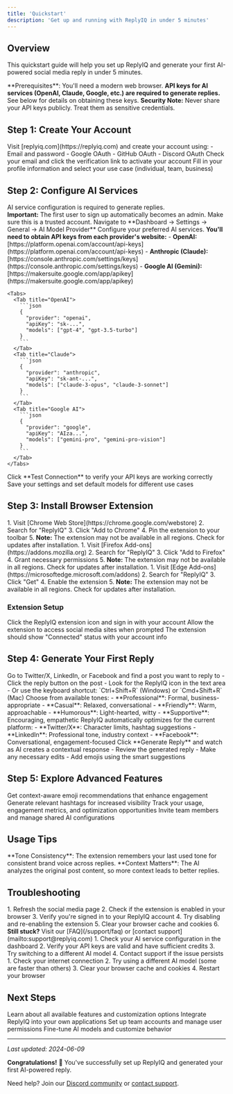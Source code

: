 ```yaml
---
title: 'Quickstart'
description: 'Get up and running with ReplyIQ in under 5 minutes'
---
```


## Overview

This quickstart guide will help you set up ReplyIQ and generate your first AI-powered social media reply in under 5 minutes.

<Info>
  **Prerequisites**: You'll need a modern web browser. <b>API keys for AI services (OpenAI, Claude, Google, etc.) are required to generate replies.</b> See below for details on obtaining these keys.
</Info>

<Warning>
  <b>Security Note:</b> Never share your API keys publicly. Treat them as sensitive credentials.
</Warning>

## Step 1: Create Your Account

<Steps>
  <Step title="Sign Up">
    Visit [replyiq.com](https://replyiq.com) and create your account using:
    - Email and password
    - Google OAuth
    - GitHub OAuth
    - Discord OAuth
  </Step>
  <Step title="Verify Email">
    Check your email and click the verification link to activate your account
  </Step>
  <Step title="Complete Profile">
    Fill in your profile information and select your use case (individual, team, business)
  </Step>
</Steps>

## Step 2: Configure AI Services

<Warning>
  AI service configuration is required to generate replies.<br/>
  <b>Important:</b> The first user to sign up automatically becomes an admin. Make sure this is a trusted account.
</Warning>

<Steps>
  <Step title="Access Admin Dashboard">
    Navigate to **Dashboard → Settings → General → AI Model Provider**
  </Step>
  <Step title="Add API Keys">
    Configure your preferred AI services. <b>You'll need to obtain API keys from each provider's website:</b>
    - <b>OpenAI:</b> [https://platform.openai.com/account/api-keys](https://platform.openai.com/account/api-keys)
    - <b>Anthropic (Claude):</b> [https://console.anthropic.com/settings/keys](https://console.anthropic.com/settings/keys)
    - <b>Google AI (Gemini):</b> [https://makersuite.google.com/app/apikey](https://makersuite.google.com/app/apikey)
    
    <Tabs>
      <Tab title="OpenAI">
        ```json
        {
          "provider": "openai",
          "apiKey": "sk-...",
          "models": ["gpt-4", "gpt-3.5-turbo"]
        }
        ```
      </Tab>
      <Tab title="Claude">
        ```json
        {
          "provider": "anthropic",
          "apiKey": "sk-ant-...",
          "models": ["claude-3-opus", "claude-3-sonnet"]
        }
        ```
      </Tab>
      <Tab title="Google AI">
        ```json
        {
          "provider": "google",
          "apiKey": "AIza...",
          "models": ["gemini-pro", "gemini-pro-vision"]
        }
        ```
      </Tab>
    </Tabs>
  </Step>
  <Step title="Test Connection">
    Click **Test Connection** to verify your API keys are working correctly
  </Step>
  <Step title="Save Configuration">
    Save your settings and set default models for different use cases
  </Step>
</Steps>

## Step 3: Install Browser Extension

<CardGroup cols={3}>
  <Card title="Chrome" icon="chrome">
    1. Visit [Chrome Web Store](https://chrome.google.com/webstore)
    2. Search for "ReplyIQ"
    3. Click "Add to Chrome"
    4. Pin the extension to your toolbar
    5. <b>Note:</b> The extension may not be available in all regions. Check for updates after installation.
  </Card>
  <Card title="Firefox" icon="firefox">
    1. Visit [Firefox Add-ons](https://addons.mozilla.org)
    2. Search for "ReplyIQ"
    3. Click "Add to Firefox"
    4. Grant necessary permissions
    5. <b>Note:</b> The extension may not be available in all regions. Check for updates after installation.
  </Card>
  <Card title="Edge" icon="edge">
    1. Visit [Edge Add-ons](https://microsoftedge.microsoft.com/addons)
    2. Search for "ReplyIQ"
    3. Click "Get"
    4. Enable the extension
    5. <b>Note:</b> The extension may not be available in all regions. Check for updates after installation.
  </Card>
</CardGroup>

### Extension Setup

<Steps>
  <Step title="Sign In">
    Click the ReplyIQ extension icon and sign in with your account
  </Step>
  <Step title="Grant Permissions">
    Allow the extension to access social media sites when prompted
  </Step>
  <Step title="Verify Connection">
    The extension should show "Connected" status with your account info
  </Step>
</Steps>

## Step 4: Generate Your First Reply

<Steps>
  <Step title="Navigate to Social Media">
    Go to Twitter/X, LinkedIn, or Facebook and find a post you want to reply to
  </Step>
  <Step title="Activate ReplyIQ">
    - Click the reply button on the post
    - Look for the ReplyIQ icon in the text area
    - Or use the keyboard shortcut: `Ctrl+Shift+R` (Windows) or `Cmd+Shift+R` (Mac)
  </Step>
  <Step title="Configure Your Reply">
    <Tabs>
      <Tab title="Tone Selection">
        Choose from available tones:
        - **Professional**: Formal, business-appropriate
        - **Casual**: Relaxed, conversational
        - **Friendly**: Warm, approachable
        - **Humorous**: Light-hearted, witty
        - **Supportive**: Encouraging, empathetic
      </Tab>
      <Tab title="Platform Optimization">
        ReplyIQ automatically optimizes for the current platform:
        - **Twitter/X**: Character limits, hashtag suggestions
        - **LinkedIn**: Professional tone, industry context
        - **Facebook**: Conversational, engagement-focused
      </Tab>
    </Tabs>
  </Step>
  <Step title="Generate Reply">
    Click **Generate Reply** and watch as AI creates a contextual response
  </Step>
  <Step title="Review and Edit">
    - Review the generated reply
    - Make any necessary edits
    - Add emojis using the smart suggestions
  </Step>
</Steps>

## Step 5: Explore Advanced Features

<CardGroup cols={2}>
  <Card title="Emoji Suggestions" icon="face-smile">
    Get context-aware emoji recommendations that enhance engagement
  </Card>
  <Card title="Hashtag Generation" icon="hashtag">
    Generate relevant hashtags for increased visibility
  </Card>
  <Card title="Analytics Dashboard" icon="chart-bar">
    Track your usage, engagement metrics, and optimization opportunities
  </Card>
  <Card title="Team Collaboration" icon="users">
    Invite team members and manage shared AI configurations
  </Card>
</CardGroup>

## Usage Tips

<Tip>
  **Tone Consistency**: The extension remembers your last used tone for consistent brand voice across replies.
</Tip>

<Tip>
  **Context Matters**: The AI analyzes the original post content, so more context leads to better replies.
</Tip>

## Troubleshooting

<AccordionGroup>
  <Accordion title="Extension not appearing">
    1. Refresh the social media page
    2. Check if the extension is enabled in your browser
    3. Verify you're signed in to your ReplyIQ account
    4. Try disabling and re-enabling the extension
    5. Clear your browser cache and cookies
    6. <b>Still stuck?</b> Visit our [FAQ](/support/faq) or [contact support](mailto:support@replyiq.com)
  </Accordion>

  <Accordion title="AI generation failing">
    1. Check your AI service configuration in the dashboard
    2. Verify your API keys are valid and have sufficient credits
    3. Try switching to a different AI model
    4. Contact support if the issue persists
  </Accordion>

  <Accordion title="Slow response times">
    1. Check your internet connection
    2. Try using a different AI model (some are faster than others)
    3. Clear your browser cache and cookies
    4. Restart your browser
  </Accordion>
</AccordionGroup>

## Next Steps

<CardGroup cols={2}>
  <Card
    title="Explore Features"
    icon="compass"
    href="/features/ai-reply-generation"
  >
    Learn about all available features and customization options
  </Card>
  <Card
    title="API Integration"
    icon="code"
    href="/api-reference/introduction"
  >
    Integrate ReplyIQ into your own applications
  </Card>
  <Card
    title="Team Setup"
    icon="users"
    href="/dashboard/team-management"
  >
    Set up team accounts and manage user permissions
  </Card>
  <Card
    title="Advanced Configuration"
    icon="cog"
    href="/guides/ai-model-setup"
  >
    Fine-tune AI models and customize behavior
  </Card>
</CardGroup>

---

_Last updated: 2024-06-09_

**Congratulations!** 🎉 You've successfully set up ReplyIQ and generated your first AI-powered reply. 

Need help? Join our [Discord community](https://discord.gg/replyiq) or [contact support](mailto:support@replyiq.com).